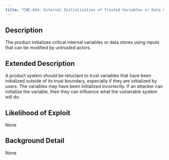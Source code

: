 ```yaml
---
title: "CWE-454: External Initialization of Trusted Variables or Data Stores"
---
```


## Description
The product initializes critical internal variables or data stores using inputs that can be modified by untrusted actors.

## Extended Description
A product system should be reluctant to trust variables that have been initialized outside of its trust boundary, especially if they are initialized by users. The variables may have been initialized incorrectly. If an attacker can initialize the variable, then they can influence what the vulnerable system will do.

## Likelihood of Exploit
None

## Background Detail
None
        